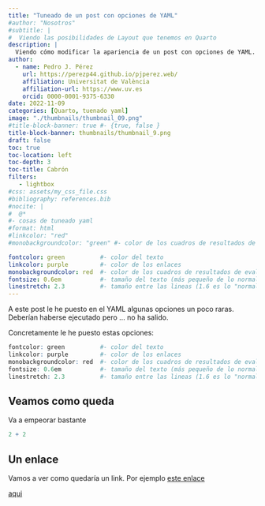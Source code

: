 ```yaml
---
title: "Tuneado de un post con opciones de YAML"
#author: "Nosotros"
#subtitle: | 
#  Viendo las posibilidades de Layout que tenemos en Quarto
description: |
  Viendo cómo modificar la apariencia de un post con opciones de YAML.
author:
  - name: Pedro J. Pérez
    url: https://perezp44.github.io/pjperez.web/
    affiliation: Universitat de València
    affiliation-url: https://www.uv.es
    orcid: 0000-0001-9375-6330
date: 2022-11-09
categories: [Quarto, tuenado yaml]
image: "./thumbnails/thumbnail_09.png"
#title-block-banner: true #- {true, false }
title-block-banner: thumbnails/thumbnail_9.png
draft: false
toc: true
toc-location: left
toc-depth: 3
toc-title: Cabrón
filters:
   - lightbox
#css: assets/my_css_file.css
#bibliography: references.bib
#nocite: |
#  @*
#- cosas de tuneado yaml
#format: html
#linkcolor: "red"
#monobackgroundcolor: "green" #- color de los cuadros de resultados de evaluar código

fontcolor: green          #- color del texto
linkcolor: purple         #- color de los enlaces
monobackgroundcolor: red  #- color de los cuadros de resultados de evaluar código
fontsize: 0.6em           #- tamaño del texto (más pequeño de lo normal: 1)
linestretch: 2.3          #- tamaño entre las lineas (1.6 es lo "normal")
---
```


A este post le he puesto en el YAML algunas opciones un poco raras. Deberían haberse ejecutado pero ... no ha salido.

Concretamente le he puesto estas opciones:

```r
fontcolor: green          #- color del texto
linkcolor: purple         #- color de los enlaces
monobackgroundcolor: red  #- color de los cuadros de resultados de evaluar código
fontsize: 0.6em           #- tamaño del texto (más pequeño de lo normal: 1)
linestretch: 2.3          #- tamaño entre las lineas (1.6 es lo "normal")
```




## Veamos como queda

Va a empeorar bastante



```r
2 + 2
```

## Un enlace

Vamos a ver como quedaría un link. Por ejemplo [este enlace](https://www.wikidata.org/wiki/Wikidata:Main_Page)



[aqui](https://developer.mozilla.org/en-US/docs/Web/CSS/background-color)